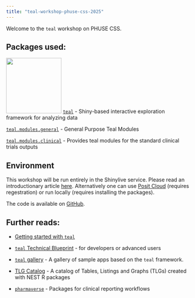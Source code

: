 ```yaml
---
title: "teal-workshop-phuse-css-2025"
---
```


Welcome to the `teal` workshop on PHUSE CSS.

## Packages used:

[![](https://github.com/insightsengineering/hex-stickers/blob/main/PNG/teal.png?raw=true){width=150}](https://insightsengineering.github.io/teal/)
[`teal`](https://insightsengineering.github.io/teal/) - Shiny-based interactive exploration framework for analyzing data

[`teal.modules.general`](https://insightsengineering.github.io/teal.modules.general/) - General Purpose Teal Modules

[`teal.modules.clinical`](https://insightsengineering.github.io/teal.modules.clinical/) - Provides teal modules for the standard clinical trials outputs

## Environment

This workshop will be run entirely in the Shinylive service. Please read an introductionary article [here](./shinylive.qmd). Alternatively one can use [Posit Cloud](https://posit.cloud/spaces/340990) (requires regestration) or run locally (requires installing the packages).

The code is available on [GitHub](https://github.com/pharmaverse/tealworkshop-phusecss2025).

## Further reads:

* [Getting started with `teal`](https://insightsengineering.github.io/teal/latest-tag/articles/getting-started-with-teal.html)

* [`teal` Technical Blueprint](https://insightsengineering.github.io/teal/latest-tag/articles/blueprint/index.html) - for developers or advanced users

* [`teal` gallery](https://insightsengineering.github.io/teal.gallery/) - A gallery of sample apps based on the `teal` framework.

* [TLG Catalog](https://insightsengineering.github.io/tlg-catalog/) - A catalog of Tables, Listings and Graphs (TLGs) created with NEST R packages

* [`pharmaverse`](https://pharmaverse.org/) - Packages for clinical reporting workflows
